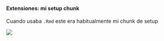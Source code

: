 ::: {.callout-warning collapse="true" appearance="default" icon="false"}
#### Extensiones: mi setup chunk
Cuando usaba `.Rmd` este era habitualmente mi chunk de setup

![](./imagenes/tt_01/img_21.png){fig-align="center"}

:::
